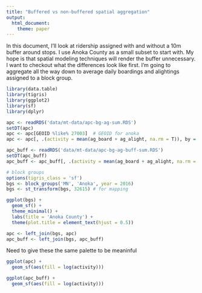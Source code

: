 ```yaml
---
title: "Buffered vs non-buffered spatial aggregation"
output: 
  html_document:
    theme: paper
---
```


In this document, I'll look at ridership assigned with and without a 10m buffer around stops. I use Anoka County as a small subset to start with. My hope is that spatial modeling techniques will render the buffer unnecessary. I want to checkout what the differences look like first. I'm going to aggregate all the way down to average daily boardings and alightings assigned to a block group. 

```r
library(data.table)
library(tigris)
library(ggplot2)
library(sf)
library(dplyr)

apc <- readRDS('data/mt-data/apc-bg-ag-sum.RDS')
setDT(apc)
apc <- apc[GEOID %like% 27003]  # GEOID for anoka
apc <- apc[, .(activity = mean(ag_board + ag_alight, na.rm = T)), by = GEOID]

apc_buff <- readRDS('data/mt-data/apc-bg-ag-buff-sum.RDS')
setDT(apc_buff)
apc_buff <- apc_buff[, .(activity = mean(ag_board + ag_alight, na.rm = T)), by = GEOID]

# block groups
options(tigris_class = 'sf')
bgs <- block_groups('MN', 'Anoka', year = 2016)
bgs <- st_transform(bgs, 32615) # for mapping
```


```r
ggplot(bgs) +
  geom_sf() +
  theme_minimal() + 
  labs(title = 'Anoka County') +
  theme(plot.title = element_text(hjust = 0.5))
```

```r
apc <- left_join(bgs, apc)
apc_buff <- left_join(bgs, apc_buff)
```


Need to give these the same palette to be meaninful 
```r
ggplot(apc) +
  geom_sf(aes(fill = log(activity)))

ggplot(apc_buff) +
  geom_sf(aes(fill = log(activity)))
```

